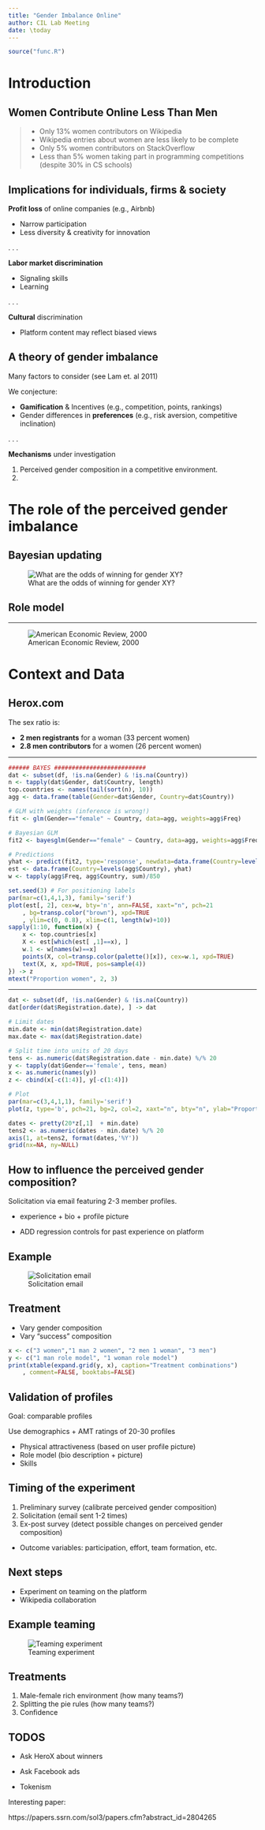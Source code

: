 ```yaml
---
title: "Gender Imbalance Online"
author: CIL Lab Meeting
date: \today
---
```


```r
source("func.R")
```

Introduction
=============

Women Contribute Online Less Than Men
------------------------------ 

> - Only 13% women contributors on Wikipedia
  - Wikipedia entries about women are less likely to be complete
  - Only 5% women contributors on StackOverflow
  - Less than 5% women taking part in programming competitions (despite 30% in CS schools)


Implications for individuals, firms & society
------------------------------ 

**Profit loss** of online companies (e.g., Airbnb)

+ Narrow participation
+ Less diversity & creativity for innovation

. . .

**Labor market discrimination**

+ Signaling skills
+ Learning

. . .

**Cultural** discrimination

+ Platform content may reflect biased views


A theory of gender imbalance
------------------------------ 

Many factors to consider  (see Lam et. al 2011)

We conjecture:

- **Gamification** & Incentives (e.g., competition, points, rankings)
- Gender differences in **preferences** (e.g., risk aversion, competitive inclination)

. . .

**Mechanisms**  under investigation

1. Perceived gender composition in a competitive environment.
2. \color{gray}{Collaboration incentives under gender imbalance [next study]}

The role of the perceived gender imbalance
==========================================

<!-- Why the perceived gender imbalance matters?   -->

Bayesian updating
------------------------------ 

![What are the odds of winning for gender XY?](female_fuel_for_the_digital_economy.jpg)

Role model
------------------------------ 

\begin{figure}
\centering
\includegraphics[width=0.5\textwidth]{tap_water_pinker.jpg}
\includegraphics[width=0.5\textwidth]{tap_water_basket.jpg}
\caption{do I want to be successful in this?}
\end{figure}


---

![American Economic Review, 2000](aer-citation.png)


# Context and Data

## Herox.com 

The sex ratio is:

- **2 men registrants** for a woman (33 percent women)
- **2.8 men contributors** for a women (26 percent women)

----

```r
###### BAYES ##########################
dat <- subset(df, !is.na(Gender) & !is.na(Country))
n <- tapply(dat$Gender, dat$Country, length)
top.countries <- names(tail(sort(n), 10))
agg <- data.frame(table(Gender=dat$Gender, Country=dat$Country))

# GLM with weights (inference is wrong!)
fit <- glm(Gender=="female" ~ Country, data=agg, weights=agg$Freq)

# Bayesian GLM
fit2 <- bayesglm(Gender=="female" ~ Country, data=agg, weights=agg$Freq, family=binomial)

# Predictions
yhat <- predict(fit2, type='response', newdata=data.frame(Country=levels(agg$Country)))
est <- data.frame(Country=levels(agg$Country), yhat)
w <- tapply(agg$Freq, agg$Country, sum)/850

set.seed(3) # For positioning labels
par(mar=c(1,4,1,3), family='serif')
plot(est[, 2], cex=w, bty='n', ann=FALSE, xaxt="n", pch=21
	, bg=transp.color("brown"), xpd=TRUE
	, ylim=c(0, 0.8), xlim=c(1, length(w)+10))
sapply(1:10, function(x) {
	x <- top.countries[x]
	X <- est[which(est[ ,1]==x), ]
	w.1 <- w[names(w)==x]
	points(X, col=transp.color(palette()[x]), cex=w.1, xpd=TRUE)
	text(X, x, xpd=TRUE, pos=sample(4))
}) -> z
mtext("Proportion women", 2, 3)
```


----

```r
dat <- subset(df, !is.na(Gender) & !is.na(Country))
dat[order(dat$Registration.date), ] -> dat

# Limit dates
min.date <- min(dat$Registration.date)
max.date <- max(dat$Registration.date)

# Split time into units of 20 days
tens <- as.numeric(dat$Registration.date - min.date) %/% 20
y <- tapply(dat$Gender=='female', tens, mean)
x <- as.numeric(names(y))
z <- cbind(x[-c(1:4)], y[-c(1:4)])

# Plot
par(mar=c(3,4,1,1), family='serif')
plot(z, type='b', pch=21, bg=2, col=2, xaxt="n", bty="n", ylab="Proportion women")

dates <- pretty(20*z[,1]  + min.date)
tens2 <- as.numeric(dates - min.date) %/% 20
axis(1, at=tens2, format(dates,'%Y'))
grid(nx=NA, ny=NULL)
```

##  How to influence the perceived gender composition?

Solicitation via email featuring 2-3 member profiles.

- experience + bio + profile picture

- ADD regression controls for past experience on platform

## Example

![Solicitation email](solicit_gender_compo.png)

## Treatment

- Vary gender composition
- Vary "success" composition

```r
x <- c("3 women","1 man 2 women", "2 men 1 woman", "3 men")
y <- c("1 man role model", "1 woman role model")
print(xtable(expand.grid(y, x), caption="Treatment combinations")
	, comment=FALSE, booktabs=FALSE)
```

## Validation of profiles

Goal: comparable profiles 

Use demographics + AMT ratings of 20-30 profiles

* Physical attractiveness (based on user profile picture)
* Role model (bio description + picture)
* Skills

## Timing of the experiment

1. Preliminary survey (calibrate perceived gender composition)
2. Solicitation (email sent 1-2 times)
3. Ex-post survey (detect possible changes on perceived gender composition)

- Outcome variables: participation, effort, team formation, etc.

## Next steps

- Experiment on teaming on the platform
- Wikipedia collaboration

## Example teaming

![Teaming experiment](solicit_teaming.png)

## Treatments

1. Male-female rich environment (how many teams?)
2. Splitting the pie rules (how many teams?)
3. Confidence

## TODOS

- Ask HeroX about winners

- Ask Facebook ads

- Tokenism

Interesting paper:

https://papers.ssrn.com/sol3/papers.cfm?abstract_id=2804265


